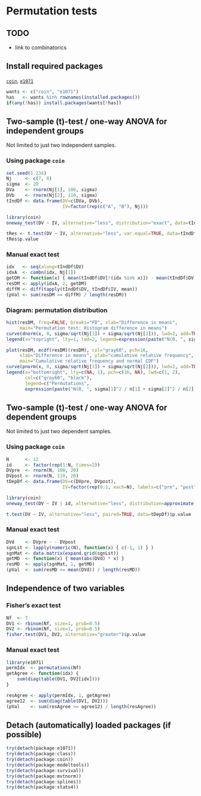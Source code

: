 Permutation tests
=========================

TODO
-------------------------

 - link to combinatorics

Install required packages
-------------------------

[`coin`](http://cran.r-project.org/package=coin), [`e1071`](http://cran.r-project.org/package=e1071)

```r
wants <- c("coin", "e1071")
has   <- wants %in% rownames(installed.packages())
if(any(!has)) install.packages(wants[!has])
```

Two-sample \(t\)-test / one-way ANOVA for independent groups
-------------------------

Not limited to just two independent samples.

### Using package `coin`

```r
set.seed(1.234)
Nj     <- c(7, 8)
sigma  <- 20
DVa    <- rnorm(Nj[1], 100, sigma)
DVb    <- rnorm(Nj[2], 110, sigma)
tIndDf <- data.frame(DV=c(DVa, DVb),
                     IV=factor(rep(c("A", "B"), Nj)))
```

```r
library(coin)
oneway_test(DV ~ IV, alternative="less", distribution="exact", data=tIndDf)
```

```r
tRes <- t.test(DV ~ IV, alternative="less", var.equal=TRUE, data=tIndDf)
tRes$p.value
```

### Manual exact test

```r
idx   <- seq(along=tIndDf$DV)
idxA  <- combn(idx, Nj[1])
getDM <- function(x) { mean(tIndDf$DV[!(idx %in% x)]) - mean(tIndDf$DV[x]) }
resDM <- apply(idxA, 2, getDM)
diffM <- diff(tapply(tIndDf$DV, tIndDf$IV, mean))
(pVal <- sum(resDM >= diffM) / length(resDM))
```

### Diagram: permutation distribution

```r
hist(resDM, freq=FALSE, breaks="FD", xlab="Difference in means",
     main="Permutation test: Histogram difference in means")
curve(dnorm(x, 0, sigma/sqrt(Nj[1]) + sigma/sqrt(Nj[2])), lwd=2, add=TRUE)
legend(x="topright", lty=1, lwd=2, legend=expression(paste("N(0, ", sigma[1]^2 / n[1] + sigma[2]^2 / n[2], ")")))
```

```r
plot(resDM, ecdf(resDM)(resDM), col="gray60", pch=16,
     xlab="Difference in means", ylab="cumulative relative frequency",
     main="Cumulative relative frequency and normal CDF")
curve(pnorm(x, 0, sigma/sqrt(Nj[1]) + sigma/sqrt(Nj[2])), lwd=2, add=TRUE)
legend(x="bottomright", lty=c(NA, 1), pch=c(16, NA), lwd=c(1, 2),
       col=c("gray60", "black"),
       legend=c("Permutations",
       expression(paste("N(0, ", sigma[1]^2 / n[1] + sigma[2]^2 / n[2], ")"))))
```

Two-sample \(t\)-test / one-way ANOVA for dependent groups
-------------------------

Not limited to just two dependent samples.

### Using package `coin`

```r
N      <- 12
id     <- factor(rep(1:N, times=2))
DVpre  <- rnorm(N, 100, 20)
DVpost <- rnorm(N, 110, 20)
tDepDf <- data.frame(DV=c(DVpre, DVpost),
                     IV=factor(rep(0:1, each=N), labels=c("pre", "post")))
```

```r
library(coin)
oneway_test(DV ~ IV | id, alternative="less", distribution=approximate(B=9999), data=tDepDf)
```

```r
t.test(DV ~ IV, alternative="less", paired=TRUE, data=tDepDf)$p.value
```

### Manual exact test

```r
DVd    <- DVpre - - DVpost
sgnLst <- lapply(numeric(N), function(x) { c(-1, 1) } )
sgnMat <- data.matrix(expand.grid(sgnLst))
getMD  <- function(x) { mean(abs(DVd) * x) }
resMD  <- apply(sgnMat, 1, getMD)
(pVal  <- sum(resMD <= mean(DVd)) / length(resMD))
```

Independence of two variables
-------------------------

### Fisher's exact test
```r
Nf  <- 7
DV1 <- rbinom(Nf, size=1, prob=0.5)
DV2 <- rbinom(Nf, size=1, prob=0.5)
fisher.test(DV1, DV2, alternative="greater")$p.value
```

### Manual exact test

```r
library(e1071)
permIdx  <- permutations(Nf)
getAgree <- function(idx) {
    sum(diag(table(DV1, DV2[idx])))
}

resAgree <- apply(permIdx, 1, getAgree)
agree12  <- sum(diag(table(DV1, DV2)))
(pVal    <- sum(resAgree >= agree12) / length(resAgree))
```

Detach (automatically) loaded packages (if possible)
-------------------------

```r
try(detach(package:e1071))
try(detach(package:class))
try(detach(package:coin))
try(detach(package:modeltools))
try(detach(package:survival))
try(detach(package:mvtnorm))
try(detach(package:splines))
try(detach(package:stats4))
```
